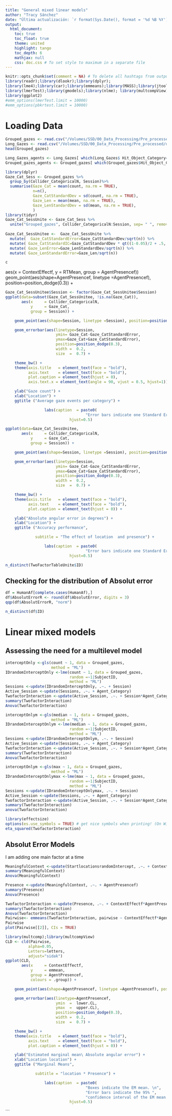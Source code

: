 ```yaml
---
title: "General mixed linear models"
author: "Tracy Sánchez"
date: "Última actualización: `r format(Sys.Date(), format = '%d %B %Y')`" 
output:
  html_document:
    toc: true
    toc_float: true
    theme: united
    highlight: tango
    toc_depth: 6
    mathjax: null
    css: doc.css # To set style to maximum in a separate file
---
```


```r
knitr::opts_chunk$set(comment = NA) # To delete all hashtags from output in HTML 
library(readr);library(dlookr);library(dplyr);
library(lme4);library(car);library(emmeans);library(MASS);library(jtools);
library(lmerTest);library(gmodels);library(nlme); library(multcompView);
library(ggplot2)
#emm_options(lmerTest.limit = 10000)
#emm_options(pbkrtest.limit = 10000)
```

# Loading Data 

```r

Grouped_gazes <- read.csv("/Volumes/SSD/00_Data_Processing/Pre_processed/summary_name_stats_fix_length_NS_Agent.csv", sep =",")
Long_Gazes <- read.csv("/Volumes/SSD/00_Data_Processing/Pre_processed/data_frame_gaze_no_out_ONLY_TEST.csv")
head(Grouped_gazes)
```
```r
Long_Gazes_agents <- Long_Gazes[ which(Long_Gazes$ Hit_Object_Category=='Agent'), ]
Grouped_gazes_agents <- Grouped_gazes[ which(Grouped_gazes$Hit_Object_Category=='Agent'),]
```


```r
library(dplyr)
Gaze_Cat_Sess <- Grouped_gazes %>% 
  group_by(Collider_CategoricalN, Session)%>%
  summarise(Gaze_Cat = mean(count, na.rm = TRUE),
            n=n(),
            Gaze_CatStandardDev = sd(count, na.rm = TRUE),
            Gaze_Len = mean(mean, na.rm = TRUE),
            Gaze_LenStandardDev = sd(mean, na.rm = TRUE),
            )
library(tidyr)
Gaze_Cat_SessUnite <- Gaze_Cat_Sess %>%
  unite("Grouped_gazes", Collider_CategoricalN:Session, sep= " ", remove = F)
  
Gaze_Cat_SessUnitee <-  Gaze_Cat_SessUnite %>%
  mutate(  Gaze_CatStandardError=Gaze_CatStandardDev/sqrt(n)) %>%  
  mutate( Gaze_CatStandardIC=Gaze_CatStandardDev * qt((1-0.05)/2 + .5, n-1)) %>%
  mutate( Gaze_LenError=Gaze_LenStandardDev/sqrt(n)) %>%
  mutate( Gaze_LenStandardError=Gaze_Len/sqrt(n))

c

```

 aes(x     = ContextEffectf,
           y     = RTMean,
           group = AgentPresencef))
           geom_point(aes(shape=AgentPresencef, linetype =AgentPresencef), position=position_dodge(0.3)) +
```r
Gaze_Cat_SessUnitee$Session <- factor(Gaze_Cat_SessUnitee$Session)
ggplot(data=subset(Gaze_Cat_SessUnitee, !is.na(Gaze_Cat)),
       aes(x     = Collider_CategoricalN,
           y     = Gaze_Cat,
           group = Session)) +

    geom_point(aes(shape=Session, linetype =Session), position=position_dodge(0.3)) +

    geom_errorbar(aes(linetype=Session,
                      ymin= Gaze_Cat-Gaze_CatStandardError, 
                      ymax=Gaze_Cat+Gaze_CatStandardError),
                      position=position_dodge(0.3),
                      width =  0.2,
                      size  =  0.7) +

    theme_bw() +
    theme(axis.title   = element_text(face = "bold"),
          axis.text    = element_text(face = "bold"),
          plot.caption = element_text(hjust = 0),
          axis.text.x = element_text(angle = 90, vjust = 0.5, hjust=1)) +

    ylab("Gaze count") +
    xlab("Location") +
    ggtitle ("Average gaze events per category") +

                 labs(caption  = paste0( 
                                   "Error bars indicate one Standard Error \n"),
                            hjust=0.5) 
```
 

```r
ggplot(data=Gaze_Cat_SessUnitee,
       aes(x     = Collider_CategoricalN,
           y     = Gaze_Cat,
           group = Session)) +

    geom_point(aes(shape=Session, linetype =Session), position=position_dodge(0.3)) +

    geom_errorbar(aes(linetype=Session,
                      ymin= Gaze_Cat-Gaze_CatStandardError, 
                      ymax=Gaze_Cat+Gaze_CatStandardError),
                      position=position_dodge(0.3),
                      width =  0.2,
                      size  =  0.7) +

    theme_bw() +
    theme(axis.title   = element_text(face = "bold"),
          axis.text    = element_text(face = "bold"),
          plot.caption = element_text(hjust = 0)) +

    ylab("Absolute angular error in degrees") +
    xlab("Location") +
    ggtitle ("Accuracy performance",

             subtitle = "The effect of location  and presence") +

                 labs(caption  = paste0( 
                                   "Error bars indicate one Standard Error \n"),
                            hjust=0.5) 

```


```r
n_distinct(TwoFactorTableUnite$ID)
```





## Checking for the distribution of Absolut error
```r
df = HumanAf[complete.cases(HumanAf),]
df$AbsolutErrorR <- round(df$AbsolutError, digits = 3)
qqp(df$AbsolutErrorR, "norm")
```


```r
n_distinct(df$ID)

```


# Linear mixed models

## Assessing the need for a multilevel model

```r
interceptOnly <-gls(count ~ 1, data = Grouped_gazes, 
                    method = "ML")
IDrandomInterceptOnly <-lme(count ~ 1, data = Grouped_gazes,  
                            random =~1|SubjectID,
                            method = "ML")
Sessions <-update(IDrandomInterceptOnly, .~. + Session)
Active_Session <-update(Sessions, .~. + Agent_Category)
TwofactorInteraction <-update(Active_Session, .~. + Session*Agent_Category)
summary(TwofactorInteraction)
Anova(TwofactorInteraction)
```
```r
interceptOnlym <-gls(median ~ 1, data = Grouped_gazes, 
                    method = "ML")
IDrandomInterceptOnlym <-lme(median ~ 1, data = Grouped_gazes,  
                            random =~1|SubjectID,
                            method = "ML")
Sessions <-update(IDrandomInterceptOnlym, .~. + Session)
Active_Session <-update(Sessions, .~. + Agent_Category)
TwofactorInteraction <-update(Active_Session, .~. + Session*Agent_Category)
summary(TwofactorInteraction)
Anova(TwofactorInteraction)
```
```r
interceptOnlym <-gls(max ~ 1, data = Grouped_gazes, 
                    method = "ML")
IDrandomInterceptOnlymax <-lme(max ~ 1, data = Grouped_gazes,  
                            random =~1|SubjectID,
                            method = "ML")
Sessions <-update(IDrandomInterceptOnlymax, .~. + Session)
Active_Session <-update(Sessions, .~. + Agent_Category)
TwofactorInteraction <-update(Active_Session, .~. + Session*Agent_Category)
summary(TwofactorInteraction)
anova(TwofactorInteraction)

library(effectsize)
options(es.use_symbols = TRUE) # get nice symbols when printing! (On Windows, requires R >= 4.2.0)
eta_squared(TwofactorInteraction)
```

## Absolut Error Models

I am adding one main factor at a time 
```r
MeaningfulContext <-update(StartlocationsrandomIntercept, .~. + ContextEffectf)
summary(MeaningfulContext)
Anova(MeaningfulContext)
```
```r
Presence <-update(MeaningfulContext, .~. + AgentPresencef)
summary(Presence)
Anova(Presence)
```

```r
TwofactorInteraction <-update(Presence, .~. + ContextEffectf*AgentPresencef)
summary(TwofactorInteraction)
Anova(TwofactorInteraction)
Pairwise<- emmeans(TwofactorInteraction, pairwise ~ ContextEffectf*AgentPresencef)
Pairwise
plot(Pairwise[[2]], CIs = TRUE)
```
```r
library(multcomp);library(multcompView)
CLD <- cld(Pairwise,
          alpha=0.05,
          Letters=letters,
          adjust="sidak")
ggplot(CLD,
       aes(x     = ContextEffectf,
           y     = emmean,
           group = AgentPresencef,
           colours = .group)) +

    geom_point(aes(shape=AgentPresencef, linetype =AgentPresencef), position=position_dodge(0.3)) +

    geom_errorbar(aes(linetype=AgentPresencef,
                      ymin  =  lower.CL,
                      ymax  =  upper.CL),
                      position=position_dodge(0.3),
                      width =  0.2,
                      size  =  0.7) +

    theme_bw() +
    theme(axis.title   = element_text(face = "bold"),
          axis.text    = element_text(face = "bold"),
          plot.caption = element_text(hjust = 0)) +

    ylab("Estimated marginal mean\ Absolute angular error") +
    xlab("Location location") +
    ggtitle ("Marginal Means",

             subtitle = "location * Presence") +

                 labs(caption  = paste0( 
                                   "Boxes indicate the EM mean. \n",
                                   "Error bars indicate the 95% ",
                                   "confidence interval of the EM mean. \n"),
                            hjust=0.5) 
```
```
